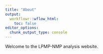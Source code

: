 ```yaml
---
title: "About"
output:
  workflowr::wflow_html:
    toc: false
editor_options:
  chunk_output_type: console
---
```


Welcome to the LPMP-NMP analysis website.
